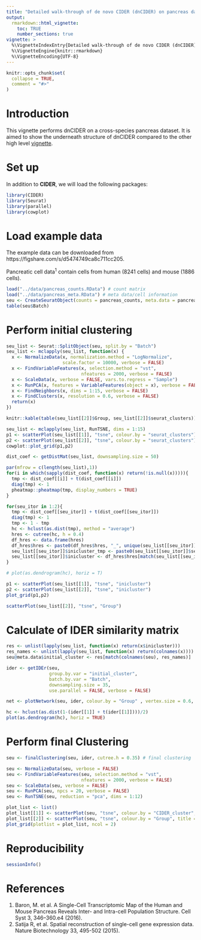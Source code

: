 ```yaml
---
title: "Detailed walk-through of de novo CIDER (dnCIDER) on pancreas data"
output: 
  rmarkdown::html_vignette:
    toc: TRUE
    number_sections: true
vignette: >
  %\VignetteIndexEntry{Detailed walk-through of de novo CIDER (dnCIDER) on pancreas data}
  %\VignetteEngine{knitr::rmarkdown}
  %\VignetteEncoding{UTF-8}
---
```


```r
knitr::opts_chunk$set(
  collapse = TRUE,
  comment = "#>"
)
```


# Introduction

This vignette performs dnCIDER on a cross-species pancreas dataset. It is aimed to show the underneath structure of dnCIDER compared to the other high level [vignette](docs/articles/dnCIDER_highlevel.html).

# Set up

In addition to **CIDER**, we will load the following packages:

```r
library(CIDER)
library(Seurat)
library(parallel)
library(cowplot)
```

# Load example data

The example data can be downloaded from https://figshare.com/s/d5474749ca8c711cc205. 

Pancreatic cell data$^1$ contain cells from human (8241 cells) and mouse (1886 cells).

```r
load("../data/pancreas_counts.RData") # count matrix
load("../data/pancreas_meta.RData") # meta data/cell information
seu <- CreateSeuratObject(counts = pancreas_counts, meta.data = pancreas_meta)
table(seu$Batch)
```

# Perform initial clustering

```r
seu_list <- Seurat::SplitObject(seu, split.by = "Batch")
seu_list <- mclapply(seu_list, function(x) {
  x <- NormalizeData(x, normalization.method = "LogNormalize", 
                     scale.factor = 10000, verbose = FALSE)
  x <- FindVariableFeatures(x, selection.method = "vst", 
                            nfeatures = 2000, verbose = FALSE)
  x <- ScaleData(x, verbose = FALSE, vars.to.regress = "Sample")
  x <- RunPCA(x, features = VariableFeatures(object = x), verbose = FALSE)  
  x <- FindNeighbors(x, dims = 1:15, verbose = FALSE)
  x <- FindClusters(x, resolution = 0.6, verbose = FALSE)
  return(x)
})
```

```r
knitr::kable(table(seu_list[[2]]$Group, seu_list[[2]]$seurat_clusters))
```


```r
seu_list <- mclapply(seu_list, RunTSNE, dims = 1:15)
p1 <- scatterPlot(seu_list[[1]], "tsne", colour.by = "seurat_clusters")
p2 <- scatterPlot(seu_list[[2]], "tsne", colour.by = "seurat_clusters")
cowplot::plot_grid(p1,p2)
```

```r
dist_coef <- getDistMat(seu_list, downsampling.size = 50)
```


```r
par(mfrow = c(length(seu_list),1))
for(i in which(sapply(dist_coef, function(x) return(!is.null(x))))){
  tmp <- dist_coef[[i]] + t(dist_coef[[i]])
  diag(tmp) <- 1
  pheatmap::pheatmap(tmp, display_numbers = TRUE)
}
```

```r
for(seu_itor in 1:2){
  tmp <- dist_coef[[seu_itor]] + t(dist_coef[[seu_itor]])
  diag(tmp) <- 1
  tmp <- 1 - tmp
  hc <- hclust(as.dist(tmp), method = "average")
  hres <- cutree(hc, h = 0.4)
  df_hres <- data.frame(hres)
  df_hres$hres <- paste0(df_hres$hres, "_", unique(seu_list[[seu_itor]]$Batch))
  seu_list[[seu_itor]]$inicluster_tmp <- paste0(seu_list[[seu_itor]]$seurat_clusters, "_", seu_list[[seu_itor]]$Batch)
  seu_list[[seu_itor]]$inicluster <- df_hres$hres[match(seu_list[[seu_itor]]$inicluster_tmp,rownames(df_hres))]
}
```


```r
# plot(as.dendrogram(hc), horiz = T)
```

```r
p1 <- scatterPlot(seu_list[[1]], "tsne", "inicluster")
p2 <- scatterPlot(seu_list[[2]], "tsne", "inicluster")
plot_grid(p1,p2)
```

```r
scatterPlot(seu_list[[2]], "tsne", "Group")
```

# Calculate of IDER similarity matrix

```r
res <- unlist(lapply(seu_list, function(x) return(x$inicluster)))
res_names <- unlist(lapply(seu_list, function(x) return(colnames(x))))
seu@meta.data$initial_cluster <- res[match(colnames(seu), res_names)]

ider <- getIDEr(seu, 
                group.by.var = "initial_cluster",
                batch.by.var = "Batch",
                downsampling.size = 35, 
                use.parallel = FALSE, verbose = FALSE)
```

```r
net <- plotNetwork(seu, ider, colour.by = "Group" , vertex.size = 0.6, weight.factor = 5)

```


```r
hc <- hclust(as.dist(1-(ider[[1]] + t(ider[[1]])))/2)
plot(as.dendrogram(hc), horiz = TRUE)
```

# Perform final Clustering

```r
seu <- finalClustering(seu, ider, cutree.h = 0.35) # final clustering
```

```r
seu <- NormalizeData(seu, verbose = FALSE)
seu <- FindVariableFeatures(seu, selection.method = "vst", 
                            nfeatures = 2000, verbose = FALSE)
seu <- ScaleData(seu, verbose = FALSE)
seu <- RunPCA(seu, npcs = 20, verbose = FALSE)
seu <- RunTSNE(seu, reduction = "pca", dims = 1:12)
```

```r
plot_list <- list()
plot_list[[1]] <- scatterPlot(seu, "tsne", colour.by = "CIDER_cluster", title = "asCIDER clustering results") 
plot_list[[2]] <- scatterPlot(seu, "tsne", colour.by = "Group", title = "Ground truth of cell populations") 
plot_grid(plotlist = plot_list, ncol = 2)
```

# Reproducibility

```r
sessionInfo()
```

# References

1. Baron, M. et al. A Single-Cell Transcriptomic Map of the Human and Mouse Pancreas Reveals Inter- and Intra-cell Population Structure. Cell Syst 3, 346–360.e4 (2016).
2. Satija R, et al. Spatial reconstruction of single-cell gene expression data. Nature Biotechnology 33, 495-502 (2015). 


